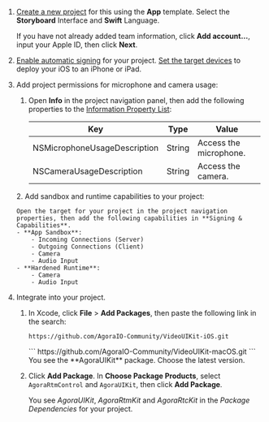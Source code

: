 
1.  [Create a new project](https://help.apple.com/xcode/mac/current/#/dev07db0e578) for this <Vpl k="NAME" /> <Vpl k="CLIENT" /> using the **App** template. Select the **Storyboard** Interface and **Swift** Language.

    If you have not already added team information, click **Add account…**, input your Apple ID, then click **Next**.

1.  [Enable automatic signing](https://help.apple.com/xcode/mac/current/#/dev23aab79b4) for your project.
    <PlatformWrapper platform="ios">
    [Set the target devices](https://help.apple.com/xcode/mac/current/#/deve69552ee5) to deploy your iOS <Vpl k="CLIENT" /> to an iPhone or iPad.
    </PlatformWrapper>
1.  Add project permissions for microphone and camera usage:

    1. Open **Info** in the project navigation panel, then add the following properties to the [Information Property List](https://help.apple.com/xcode/mac/current/#/dev3f399a2a6):

        | Key                          | Type   | Value                  |
        |------------------------------|--------|------------------------|
        | NSMicrophoneUsageDescription | String | Access the microphone. |
        | NSCameraUsageDescription     | String | Access the camera.     |

    <PlatformWrapper platform="macos">
    2. Add sandbox and runtime capabilities to your project:

        Open the target for your project in the project navigation properties, then add the following capabilities in **Signing & Capabilities**.
        - **App Sandbox**:
            - Incoming Connections (Server)
            - Outgoing Connections (Client)
            - Camera
            - Audio Input
        - **Hardened Runtime**:
            - Camera
            - Audio Input
    </PlatformWrapper>


5.  Integrate <Vg k="UIK" /> into your project.

    1.  In Xcode, click **File** &gt; **Add Packages**, then paste the following link in the search:
        <PlatformWrapper platform="ios">
        ```
        https://github.com/AgoraIO-Community/VideoUIKit-iOS.git
        ```
        </PlatformWrapper>
        <PlatformWrapper platform="macos">
        ```
        https://github.com/AgoraIO-Community/VideoUIKit-macOS.git
        ```
        </PlatformWrapper>
        You see the **AgoraUIKit** package. Choose the latest version.


    1.  Click **Add Package**. In **Choose Package Products**, select `AgoraRtmControl` and `AgoraUIKit`, then click **Add Package**.

        You see *AgoraUIKit*, *AgoraRtmKit* and *AgoraRtcKit* in the *Package Dependencies* for your project.



